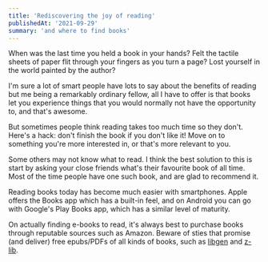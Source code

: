 ```yaml
---
title: 'Rediscovering the joy of reading'
publishedAt: '2021-09-29'
summary: 'and where to find books'
---
```


When was the last time you held a book in your hands? Felt the tactile sheets of
paper flit through your fingers as you turn a page? Lost yourself in the world
painted by the author?

I'm sure a lot of smart people have lots to say about the benefits of reading
but me being a remarkably ordinary fellow, all I have to offer is that books let
you experience things that you would normally not have the opportunity to, and
that's awesome.

But sometimes people think reading takes too much time so they don't. Here's a
hack: don't finish the book if you don't like it! Move on to something you're
more interested in, or that's more relevant to you.

Some others may not know what to read. I think the best solution to this is
start by asking your close friends what's their favourite book of all time. Most
of the time people have one such book, and are glad to recommend it.

Reading books today has become much easier with smartphones. Apple offers the
Books app which has a built-in feel, and on Android you can go with Google's
Play Books app, which has a similar level of maturity.

On actually finding e-books to read, it's always best to purchase books through
reputable sources such as Amazon. Beware of sties that promise (and deliver)
free epubs/PDFs of all kinds of books, such as [libgen](https://libgen.is/) and
[z-lib](https://z-lib.org/).
